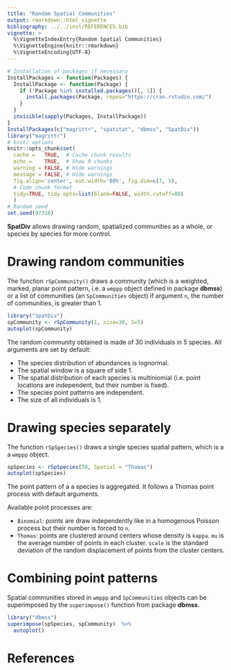 ```yaml
---
title: "Random Spatial Communities"
output: rmarkdown::html_vignette
bibliography: ../../inst/REFERENCES.bib
vignette: >
  %\VignetteIndexEntry{Random Spatial Communities}
  %\VignetteEngine{knitr::rmarkdown}
  %\VignetteEncoding{UTF-8}
---
```


```r
# Installation of packages if necessary
InstallPackages <- function(Packages) {
  InstallPackage <- function(Package) {
    if (!Package %in% installed.packages()[, 1]) {
      install.packages(Package, repos="https://cran.rstudio.com/")
    }
  }
  invisible(sapply(Packages, InstallPackage))
}
InstallPackages(c("magrittr", "spatstat", "dbmss", "SpatDiv"))
library("magrittr")
# knitr options
knitr::opts_chunk$set(
  cache =   TRUE,  # Cache chunk results
  echo =    TRUE,  # Show R chunks
  warning = FALSE, # Hide warnings
  message = FALSE, # Hide warnings
  fig.align='center', out.width='80%', fig.dim=c(7, 5),
  # Code chunk format
  tidy=TRUE, tidy.opts=list(blank=FALSE, width.cutoff=80)
  )
# Random seed
set.seed(97310)
```

**SpatDiv** allows drawing random, spatialized communities as a whole, or species by species for more control.


# Drawing random communities

The function `rSpCommunity()` draws a community (which is a weighted, marked, planar point pattern, i.e. a `wmppp` object defined in package **dbmss**) or a list of communities (an `SpCommunities` object) if argument `n`, the number of communities, is greater than 1.

```r
library("SpatDiv")
spCommunity <- rSpCommunity(1, size=30, S=5)
autoplot(spCommunity)
```

The random community obtained is made of 30 individuals in 5 species.
All arguments are set by default:

- The species distribution of abundances is lognormal.
- The spatial window is a square of side 1.
- The spatial distribution of each species is multiniomial (i.e. point locations are independent, but their number is fixed).
- The species point patterns are independent.
- The size of all individuals is 1.


# Drawing species separately

The function `rSpSpecies()` draws a single species spatial pattern, which is a a `wmppp` object.


```r
spSpecies <- rSpSpecies(50, Spatial = "Thomas")
autoplot(spSpecies)
```

The point pattern of a a species is aggregated.
It follows a Thomas point process with default arguments.

Available point processes are:

- `Binomial`: points are draw independently like in a homogenous Poisson process but their number is forced to `n`.
- `Thomas`: points are clustered around centers whose density is `kappa`.
`mu` is the average number of points in each cluster.
`scale` is the standard deviation of the random displacement of points from the cluster centers.


# Combining point patterns

Spatial communities stored in `wmppp` and `SpCommunities` objects can be superimposed by the `superimpose()` function from package **dbmss**.

```r
library("dbmss")
superimpose(spSpecies, spCommunity)  %>% 
  autoplot()
```


# References
